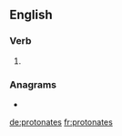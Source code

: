 ==English==

===Verb===
{{head|en|verb form}}

# {{en-third-person singular of|protonate}}

===Anagrams===
* {{l|en|protostane}}

[[de:protonates]]
[[fr:protonates]]